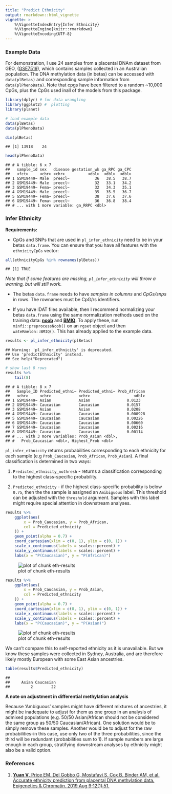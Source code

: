 ```yaml
---
title: "Predict Ethnicity"
output: rmarkdown::html_vignette
vignette: >
    %\VignetteIndexEntry{Infer Ethnicity}
    %\VignetteEngine{knitr::rmarkdown}
    %\VignetteEncoding{UTF-8}
---
```


### Example Data

For demonstration, I use 24 samples from a placental DNAm dataset from GEO,
([GSE7519](https://www.ncbi.nlm.nih.gov/geo/query/acc.cgi?acc=GSE75196)), which
contains samples collected in an Australian population. The DNA methylation 
data (in betas) can be accessed with `data(plBetas)` and corresponding sample
information from `data(plPhenoData)`. Note that cpgs have been filtered to a 
random \~10,000 CpGs, plus the CpGs used inall of the models from this package.


```r
library(dplyr) # for data wrangling
library(ggplot2) #  plotting
library(planet)

# load example data
data(plBetas)
data(plPhenoData)

dim(plBetas)
```

```
## [1] 13918    24
```

```r
head(plPhenoData)
```

```
## # A tibble: 6 x 7
##   sample_id sex   disease gestation_wk ga_RPC ga_CPC
##   <fct>     <chr> <chr>          <dbl>  <dbl>  <dbl>
## 1 GSM19449~ Male  preecl~           36   38.5   38.7
## 2 GSM19449~ Male  preecl~           32   33.1   34.2
## 3 GSM19449~ Fema~ preecl~           32   34.3   35.1
## 4 GSM19449~ Male  preecl~           35   35.5   36.7
## 5 GSM19449~ Fema~ preecl~           38   37.6   37.6
## 6 GSM19449~ Fema~ preecl~           36   36.8   38.4
## # ... with 1 more variable: ga_RRPC <dbl>
```

### Infer Ethnicity

**Requirements:**

- CpGs and SNPs that are used in `pl_infer_ethnicity` need to be in your betas
`data.frame`. You can ensure that you have all features with the
`ethnicityCpGs` vector:


```r
all(ethnicityCpGs %in% rownames(plBetas))
```

```
## [1] TRUE
```

*Note that if some features are missing, `pl_infer_ethnicity` will throw a
warning, but will still work.*

- The betas `data.frame` needs to have *samples in columns* and *CpGs/snps* in
rows. The rownames must be CpG/rs identifiers.

- If you have IDAT files available, then I recommend normalizing your betas
`data.frame` using the same normalization methods used on the training data:
[**noob**](https://www.ncbi.nlm.nih.gov/pmc/articles/PMC3627582/) and
[**BMIQ**](https://www.ncbi.nlm.nih.gov/pmc/articles/PMC3546795/). To apply 
these, run `minfi::preprocessNoob()` on an `rgset` object and then
`wateRmelon::BMIQ()`. This has already applied to the example data.


```r
results <- pl_infer_ethnicity(plBetas)
```

```
## Warning: 'pl_infer_ethnicity' is deprecated.
## Use 'predictEthnicity' instead.
## See help("Deprecated")
```

```r
# show last 8 rows
results %>%
    tail(8)
```

```
## # A tibble: 8 x 7
##   Sample_ID Predicted_ethni~ Predicted_ethni~ Prob_African
##   <chr>     <chr>            <chr>                   <dbl>
## 1 GSM19449~ Asian            Asian                0.0123  
## 2 GSM19449~ Caucasian        Caucasian            0.0157  
## 3 GSM19449~ Asian            Asian                0.0208  
## 4 GSM19449~ Caucasian        Caucasian            0.000928
## 5 GSM19449~ Caucasian        Caucasian            0.00226 
## 6 GSM19449~ Caucasian        Caucasian            0.00660 
## 7 GSM19449~ Caucasian        Caucasian            0.00216 
## 8 GSM19449~ Caucasian        Caucasian            0.00114 
## # ... with 3 more variables: Prob_Asian <dbl>,
## #   Prob_Caucasian <dbl>, Highest_Prob <dbl>
```

`pl_infer_ethnicity` returns probabilities corresponding to each ethnicity for
each sample (e.g `Prob_Caucasian`, `Prob_African`, `Prob_Asian`). A final
classification is determined in two ways:

1.  `Predicted_ethnicity_nothresh` - returns a classification corresponding to
the highest class-specific probability.

2.  `Predicted_ethnicity` - if the highest class-specific probability is below
`0.75`, then the the sample is assigned an `Amibiguous` label. This threshold 
can be adjusted with the `threshold` argument. Samples with this label might
require special attention in downstream analyses.


```r
results %>%
    ggplot(aes(
        x = Prob_Caucasian, y = Prob_African,
        col = Predicted_ethnicity
    )) +
    geom_point(alpha = 0.7) +
    coord_cartesian(xlim = c(0, 1), ylim = c(0, 1)) +
    scale_x_continuous(labels = scales::percent) +
    scale_y_continuous(labels = scales::percent) +
    labs(x = "P(Caucasian)", y = "P(African)")
```

![plot of chunk eth-results](fig/eth-results-1.png)

```r
results %>%
    ggplot(aes(
        x = Prob_Caucasian, y = Prob_Asian,
        col = Predicted_ethnicity
    )) +
    geom_point(alpha = 0.7) +
    coord_cartesian(xlim = c(0, 1), ylim = c(0, 1)) +
    scale_x_continuous(labels = scales::percent) +
    scale_y_continuous(labels = scales::percent) +
    labs(x = "P(Caucasian)", y = "P(Asian)")
```

![plot of chunk eth-results](fig/eth-results-2.png)

We can't compare this to self-reported ethnicity as it is unavailable. But we
know these samples were collected in Sydney, Australia, and are therefore 
likely mostly European with some East Asian ancestries.


```r
table(results$Predicted_ethnicity)
```

```
## 
##     Asian Caucasian 
##         2        22
```

**A note on adjustment in differential methylation analysis**

Because 'Ambiguous' samples might have different mixtures of ancestries, it 
might be inadequate to adjust for them as one group in an analysis of admixed
populations (e.g. 50/50 Asian/African should not be considered the same group 
as 50/50 Caucasian/African). One solution would be to simply remove these
samples. Another would be to adjust for the raw probabilities-in this case, use
only two of the three probabilities, since the third will be redundant
(probabilities sum to 1). If sample numbers are large enough in each group,
stratifying downstream analyses by ethnicity might also be a valid option.

### References

1. [**Yuan V**, Price EM, Del Gobbo G, Mostafavi S, Cox B, Binder AM, et al.
Accurate ethnicity prediction from placental DNA methylation data. Epigenetics 
& Chromatin. 2019 Aug 9;12(1):51.](https://epigeneticsandchromatin.
biomedcentral.com/articles/10.1186/s13072-019-0296-3)
